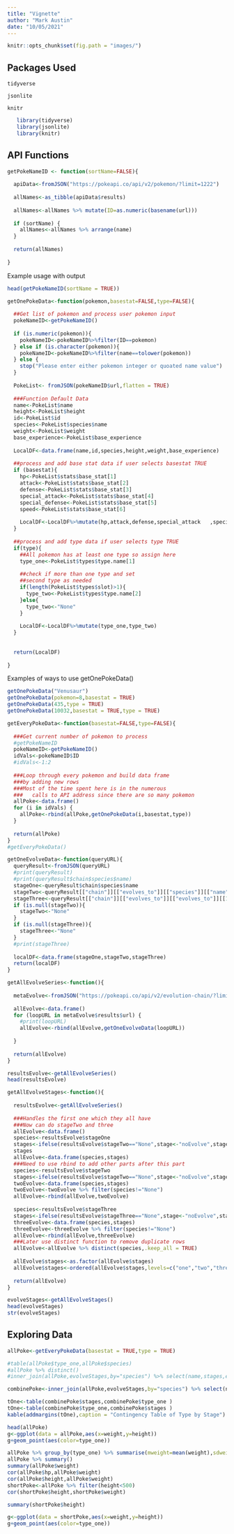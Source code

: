 ```yaml
---
title: "Vignette"
author: "Mark Austin"
date: "10/05/2021"
---
```


```r
knitr::opts_chunk$set(fig.path = "images/")
```

## Packages Used

`tidyverse`  

`jsonlite`  

`knitr`  

```r
   library(tidyverse)
   library(jsonlite)
   library(knitr)
```




## API Functions 


```r
getPokeNameID <- function(sortName=FALSE){
  
  apiData<-fromJSON("https://pokeapi.co/api/v2/pokemon/?limit=1222")
  
  allNames<-as_tibble(apiData$results)
  
  allNames<-allNames %>% mutate(ID=as.numeric(basename(url)))
  
  if (sortName) {
    allNames<-allNames %>% arrange(name)
  }
  
  return(allNames)
  
}
```


Example usage with output

```r
head(getPokeNameID(sortName = TRUE))
```




```r

getOnePokeData<-function(pokemon,basestat=FALSE,type=FALSE){
  
  ##Get list of pokemon and process user pokemon input
  pokeNameID<-getPokeNameID()
  
  if (is.numeric(pokemon)){
    pokeNameID<-pokeNameID%>%filter(ID==pokemon)
  } else if (is.character(pokemon)){
    pokeNameID<-pokeNameID%>%filter(name==tolower(pokemon))
  } else {
    stop("Please enter either pokemon integer or quoated name value")
  }
  
  PokeList<- fromJSON(pokeNameID$url,flatten = TRUE)
  
  ###Function Default Data
  name<-PokeList$name
  height<-PokeList$height
  id<-PokeList$id
  species<-PokeList$species$name
  weight<-PokeList$weight
  base_experience<-PokeList$base_experience
  
  LocalDF<-data.frame(name,id,species,height,weight,base_experience)
  
  ##process and add base stat data if user selects basestat TRUE
  if (basestat){
    hp<-PokeList$stats$base_stat[1]
    attack<-PokeList$stats$base_stat[2]
    defense<-PokeList$stats$base_stat[3]
    special_attack<-PokeList$stats$base_stat[4]
    special_defense<-PokeList$stats$base_stat[5]
    speed<-PokeList$stats$base_stat[6]
    
    LocalDF<-LocalDF%>%mutate(hp,attack,defense,special_attack   ,special_defense ,speed)
  }
  
  ##process and add type data if user selects type TRUE
  if(type){
    ##All pokemon has at least one type so assign here
    type_one<-PokeList$types$type.name[1]
    
    ##check if more than one type and set 
    ##second type as needed
    if(length(PokeList$types$slot)>1){
      type_two<-PokeList$types$type.name[2]
    }else{
      type_two<-"None"
    }
    
    LocalDF<-LocalDF%>%mutate(type_one,type_two)
  }
  
  
  return(LocalDF)
  
}
```

Examples of ways to use getOnePokeData()

```r
getOnePokeData("Venusaur")
getOnePokeData(pokemon=8,basestat = TRUE)
getOnePokeData(435,type = TRUE)
getOnePokeData(10032,basestat = TRUE,type = TRUE)
```



```r
getEveryPokeData<-function(basestat=FALSE,type=FALSE){
  
  ###Get current number of pokemon to process
  #getPokeNameID
  pokeNameID<-getPokeNameID()
  idVals<-pokeNameID$ID
  #idVals<-1:2
  
  ###Loop through every pokemon and build data frame
  ###by adding new rows
  ###Most of the time spent here is in the numerous 
  ###   calls to API address since there are so many pokemon
  allPoke<-data.frame()
  for (i in idVals) {
    allPoke<-rbind(allPoke,getOnePokeData(i,basestat,type))
  }
  
  return(allPoke)
}
#getEveryPokeData()
```


```r
getOneEvolveData<-function(queryURL){
  queryResult<-fromJSON(queryURL)
  #print(queryResult)
  #print(queryResult$chain$species$name)
  stageOne<-queryResult$chain$species$name
  stageTwo<-queryResult[["chain"]][["evolves_to"]][["species"]][["name"]]
  stageThree<-queryResult[["chain"]][["evolves_to"]][["evolves_to"]][[1]][["species"]][["name"]] 
  if (is.null(stageTwo)){
    stageTwo<-"None"
  }
  if (is.null(stageThree)){
    stageThree<-"None"
  }
  #print(stageThree)
  
  localDF<-data.frame(stageOne,stageTwo,stageThree)
  return(localDF)
}
```


```r
getAllEvolveSeries<-function(){
  
  metaEvolve<-fromJSON("https://pokeapi.co/api/v2/evolution-chain/?limit=600")
  
  allEvolve<-data.frame()
  for (loopURL in metaEvolve$results$url) {
    #print(loopURL)
    allEvolve<-rbind(allEvolve,getOneEvolveData(loopURL))
    
  } 
  
  return(allEvolve)
}

resultsEvolve<-getAllEvolveSeries()
head(resultsEvolve)

```
```r

getAllEvolveStages<-function(){
  
  resultsEvolve<-getAllEvolveSeries()
  
  ###Handles the first one which they all have
  ###Now can do stageTwo and three
  allEvolve<-data.frame()
  species<-resultsEvolve$stageOne
  stages<-ifelse(resultsEvolve$stageTwo=="None",stage<-"noEvolve",stage<-"one")
  stages
  allEvolve<-data.frame(species,stages)
  ###Need to use rbind to add other parts after this part
  species<-resultsEvolve$stageTwo
  stages<-ifelse(resultsEvolve$stageTwo=="None",stage<-"noEvolve",stage<-"two")
  twoEvolve<-data.frame(species,stages)
  twoEvolve<-twoEvolve %>% filter(species!="None")
  allEvolve<-rbind(allEvolve,twoEvolve)
  
  species<-resultsEvolve$stageThree
  stages<-ifelse(resultsEvolve$stageThree=="None",stage<-"noEvolve",stage<-"three")
  threeEvolve<-data.frame(species,stages)
  threeEvolve<-threeEvolve %>% filter(species!="None")
  allEvolve<-rbind(allEvolve,threeEvolve)
  ###Later use distinct function to remove duplicate rows
  allEvolve<-allEvolve %>% distinct(species,.keep_all = TRUE)
  
  allEvolve$stages<-as.factor(allEvolve$stages)
  allEvolve$stages<-ordered(allEvolve$stages,levels=c("one","two","three","noEvolve"))
  
  return(allEvolve)
}

evolveStages<-getAllEvolveStages()
head(evolveStages)
str(evolveStages)

```



## Exploring Data



```r
allPoke<-getEveryPokeData(basestat = TRUE,type = TRUE)
```


```r
#table(allPoke$type_one,allPoke$species)
#allPoke %>% distinct()
#inner_join(allPoke,evolveStages,by="species") %>% select(name,stages,everything())

combinePoke<-inner_join(allPoke,evolveStages,by="species") %>% select(name,stages,everything())

tOne<-table(combinePoke$stages,combinePoke$type_one )
tOne<-table(combinePoke$type_one,combinePoke$stages )
kable(addmargins(tOne),caption = "Contingency Table of Type by Stage")

```


```r
head(allPoke)
g<-ggplot(data = allPoke,aes(x=weight,y=height))
g+geom_point(aes(color=type_one))

```

```r
allPoke %>% group_by(type_one) %>% summarise(mweight=mean(weight),sdweight=sd(weight))
allPoke %>% summary()
summary(allPoke$weight)
cor(allPoke$hp,allPoke$weight)
cor(allPoke$height,allPoke$weight)
shortPoke<-allPoke %>% filter(height<500) 
cor(shortPoke$height,shortPoke$weight)

summary(shortPoke$height)

g<-ggplot(data = shortPoke,aes(x=weight,y=height))
g+geom_point(aes(color=type_one))

```


